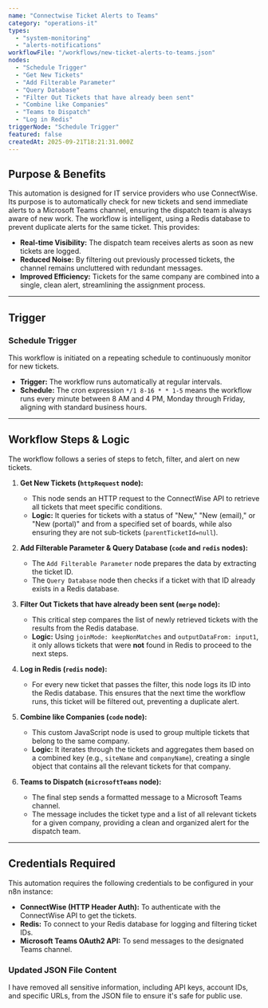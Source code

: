 ```yaml
---
name: "Connectwise Ticket Alerts to Teams"
category: "operations-it"
types:
  - "system-monitoring"
  - "alerts-notifications"
workflowFile: "/workflows/new-ticket-alerts-to-teams.json"
nodes:
  - "Schedule Trigger"
  - "Get New Tickets"
  - "Add Filterable Parameter"
  - "Query Database"
  - "Filter Out Tickets that have already been sent"
  - "Combine like Companies"
  - "Teams to Dispatch"
  - "Log in Redis"
triggerNode: "Schedule Trigger"
featured: false
createdAt: 2025-09-21T18:21:31.000Z
---
```


## Purpose & Benefits

This automation is designed for IT service providers who use ConnectWise. Its purpose is to automatically check for new tickets and send immediate alerts to a Microsoft Teams channel, ensuring the dispatch team is always aware of new work. The workflow is intelligent, using a Redis database to prevent duplicate alerts for the same ticket. This provides:

* **Real-time Visibility:** The dispatch team receives alerts as soon as new tickets are logged.
* **Reduced Noise:** By filtering out previously processed tickets, the channel remains uncluttered with redundant messages.
* **Improved Efficiency:** Tickets for the same company are combined into a single, clean alert, streamlining the assignment process.

---

## Trigger

### Schedule Trigger

This workflow is initiated on a repeating schedule to continuously monitor for new tickets.

* **Trigger:** The workflow runs automatically at regular intervals.
* **Schedule:** The cron expression `*/1 8-16 * * 1-5` means the workflow runs every minute between 8 AM and 4 PM, Monday through Friday, aligning with standard business hours.

---

## Workflow Steps & Logic

The workflow follows a series of steps to fetch, filter, and alert on new tickets.

1.  **Get New Tickets (`httpRequest` node):**
    * This node sends an HTTP request to the ConnectWise API to retrieve all tickets that meet specific conditions.
    * **Logic:** It queries for tickets with a status of "New," "New (email)," or "New (portal)" and from a specified set of boards, while also ensuring they are not sub-tickets (`parentTicketId=null`).

2.  **Add Filterable Parameter & Query Database (`code` and `redis` nodes):**
    * The `Add Filterable Parameter` node prepares the data by extracting the ticket ID.
    * The `Query Database` node then checks if a ticket with that ID already exists in a Redis database.

3.  **Filter Out Tickets that have already been sent (`merge` node):**
    * This critical step compares the list of newly retrieved tickets with the results from the Redis database.
    * **Logic:** Using `joinMode: keepNonMatches` and `outputDataFrom: input1`, it only allows tickets that were **not** found in Redis to proceed to the next steps.

4.  **Log in Redis (`redis` node):**
    * For every new ticket that passes the filter, this node logs its ID into the Redis database. This ensures that the next time the workflow runs, this ticket will be filtered out, preventing a duplicate alert.

5.  **Combine like Companies (`code` node):**
    * This custom JavaScript node is used to group multiple tickets that belong to the same company.
    * **Logic:** It iterates through the tickets and aggregates them based on a combined key (e.g., `siteName` and `companyName`), creating a single object that contains all the relevant tickets for that company.

6.  **Teams to Dispatch (`microsoftTeams` node):**
    * The final step sends a formatted message to a Microsoft Teams channel.
    * The message includes the ticket type and a list of all relevant tickets for a given company, providing a clean and organized alert for the dispatch team.

---

## Credentials Required

This automation requires the following credentials to be configured in your n8n instance:

* **ConnectWise (HTTP Header Auth):** To authenticate with the ConnectWise API to get the tickets.
* **Redis:** To connect to your Redis database for logging and filtering ticket IDs.
* **Microsoft Teams OAuth2 API:** To send messages to the designated Teams channel.

### Updated JSON File Content

I have removed all sensitive information, including API keys, account IDs, and specific URLs, from the JSON file to ensure it's safe for public use.


